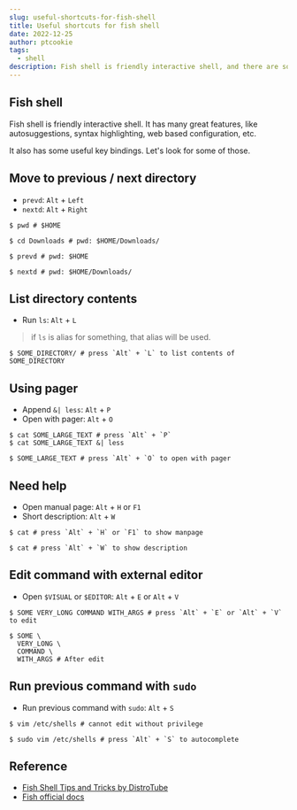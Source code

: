 ```yaml
---
slug: useful-shortcuts-for-fish-shell
title: Useful shortcuts for fish shell
date: 2022-12-25
author: ptcookie
tags:
  - shell
description: Fish shell is friendly interactive shell, and there are some useful keyboard shortcuts.
---
```


## Fish shell

Fish shell is friendly interactive shell.
It has many great features, like autosuggestions, syntax highlighting, web based configuration, etc.

It also has some useful key bindings. Let's look for some of those.

## Move to previous / next directory

- `prevd`: `Alt` + `Left`
- `nextd`: `Alt` + `Right`

```shell
$ pwd # $HOME

$ cd Downloads # pwd: $HOME/Downloads/

$ prevd # pwd: $HOME

$ nextd # pwd: $HOME/Downloads/
```

## List directory contents

- Run `ls`: `Alt` + `L`

> if `ls` is alias for something, that alias will be used.

```shell
$ SOME_DIRECTORY/ # press `Alt` + `L` to list contents of SOME_DIRECTORY
```

## Using pager

- Append `&| less`: `Alt` + `P`
- Open with pager: `Alt` + `O`

```shell
$ cat SOME_LARGE_TEXT # press `Alt` + `P`
$ cat SOME_LARGE_TEXT &| less

$ SOME_LARGE_TEXT # press `Alt` + `O` to open with pager
```

## Need help

- Open manual page: `Alt` + `H` or `F1`
- Short description: `Alt` + `W`

```shell
$ cat # press `Alt` + `H` or `F1` to show manpage

$ cat # press `Alt` + `W` to show description
```

## Edit command with external editor

- Open `$VISUAL` or `$EDITOR`: `Alt` + `E` or `Alt` + `V`

```shell
$ SOME VERY_LONG COMMAND WITH_ARGS # press `Alt` + `E` or `Alt` + `V` to edit

$ SOME \
  VERY_LONG \
  COMMAND \
  WITH_ARGS # After edit
```

## Run previous command with `sudo`

- Run previous command with `sudo`: `Alt` + `S`

```shell
$ vim /etc/shells # cannot edit without privilege

$ sudo vim /etc/shells # press `Alt` + `S` to autocomplete
```

## Reference
- [Fish Shell Tips and Tricks by DistroTube](https://youtu.be/8GN9D-OnG-A)
- [Fish official docs](https://fishshell.com/docs/current/interactive.html#shared-bindings)
